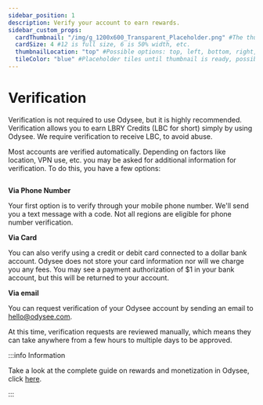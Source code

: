 ---
sidebar_position: 1
description: Verify your account to earn rewards.
sidebar_custom_props:
  cardThumbnail: "/img/g_1200x600_Transparent_Placeholder.png" #The thumbnail on the category card.
  cardSize: 4 #12 is full size, 6 is 50% width, etc.
  thumbnailLocation: "top" #Possible options: top, left, bottom, right, none
  tileColor: "blue" #Placeholder tiles until thumbnail is ready, possible options: blue, cream, darkpurple, lightpurple, mauve, orange, pink, none
---

# Verification

Verification is not required to use Odysee, but it is highly recommended. Verification allows you to earn LBRY Credits (LBC for short) simply by using Odysee. We require verification to receive LBC, to avoid abuse.

Most accounts are verified automatically. Depending on factors like location, VPN use, etc. you may be asked for additional information for verification. To do this, you have a few options:

<Image img="/img/en/category-basics6.png"/>

**Via Phone Number**

Your first option is to verify through your mobile phone number. We'll send you a text message with a code. Not all regions are eligible for phone number verification.

**Via Card** 

You can also verify using a credit or debit card connected to a dollar bank account. Odysee does not store your card information nor will we charge you any fees. You may see a payment authorization of $1 in your bank account, but this will be returned to your account.

**Via email**

You can request verification of your Odysee account by sending an email to hello@odysee.com.

At this time, verification requests are reviewed manually, which means they can take anywhere from a few hours to multiple days to be approved.

:::info Information

Take a look at the complete guide on rewards and monetization in Odysee, click [here](/category-monetization/).

:::
